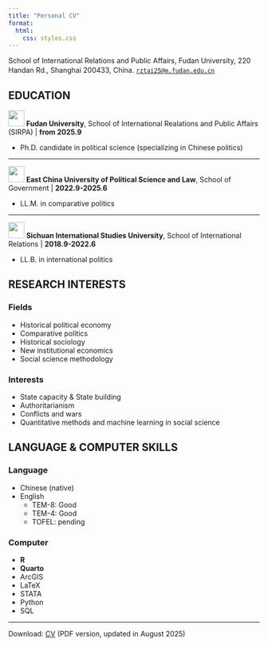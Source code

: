```yaml
---
title: "Personal CV"
format:
  html:
    css: styles.css
---
```


School of International Relations and Public Affairs, Fudan University, 220 Handan Rd., Shanghai 200433, China. [`rztai25@m.fudan.edu.cn`](mailto: rztai25@m.fudan.edu.cn) [![](orcid.png){width=12pt}](https://orcid.org/0009-0002-0363-4183)

## EDUCATION

![](unilogos/fudan.png){width=24pt} **Fudan University**,
School of International Realations and Public Affairs (SIRPA) | **from 2025.9**

- Ph.D. candidate in political science (specializing in Chinese politics)

***

![](unilogos/ecupl.png){width=24pt} **East China University of Political Science and Law**,
School of Government | **2022.9-2025.6**

- LL.M. in comparative politics

***

![](unilogos/sisu.png){width=24pt} **Sichuan International Studies University**, School of International Relations | **2018.9-2022.6**

- LL.B. in international politics

## RESEARCH INTERESTS

### Fields

- Historical political economy 
- Comparative politics
- Historical sociology
- New institutional economics
- Social science methodology

### Interests

- State capacity \& State building
- Authoritarianism
- Conflicts and wars
- Quantitative methods and machine learning in social science


## LANGUAGE & COMPUTER SKILLS

### Language

- Chinese (native)
- English
    - TEM-8: Good
    - TEM-4: Good
    - TOFEL: pending

### Computer

- **R**
- **Quarto**
- ArcGIS
- LaTeX
- STATA
- Python
- SQL

---
Download: [CV](resume_aug_25.pdf) (PDF version, updated in August 2025)
